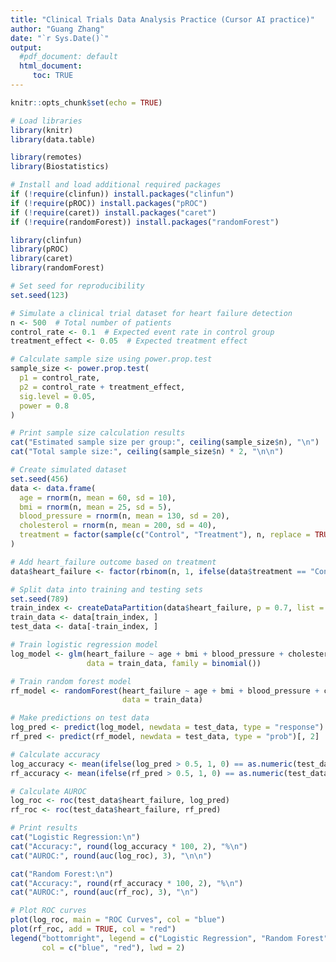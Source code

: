 ```yaml
---
title: "Clinical Trials Data Analysis Practice (Cursor AI practice)"
author: "Guang Zhang"
date: "`r Sys.Date()`"
output: 
  #pdf_document: default
  html_document: 
     toc: TRUE
---
```


```r
knitr::opts_chunk$set(echo = TRUE)
```

```r

# Load libraries
library(knitr)
library(data.table)

library(remotes)
library(Biostatistics)

# Install and load additional required packages
if (!require(clinfun)) install.packages("clinfun")
if (!require(pROC)) install.packages("pROC")
if (!require(caret)) install.packages("caret")
if (!require(randomForest)) install.packages("randomForest")

library(clinfun)
library(pROC)
library(caret)
library(randomForest)

```

```r
# Set seed for reproducibility
set.seed(123)

# Simulate a clinical trial dataset for heart failure detection
n <- 500  # Total number of patients
control_rate <- 0.1  # Expected event rate in control group
treatment_effect <- 0.05  # Expected treatment effect

# Calculate sample size using power.prop.test
sample_size <- power.prop.test(
  p1 = control_rate,
  p2 = control_rate + treatment_effect,
  sig.level = 0.05,
  power = 0.8
)

# Print sample size calculation results
cat("Estimated sample size per group:", ceiling(sample_size$n), "\n")
cat("Total sample size:", ceiling(sample_size$n) * 2, "\n\n")

# Create simulated dataset
set.seed(456)
data <- data.frame(
  age = rnorm(n, mean = 60, sd = 10),
  bmi = rnorm(n, mean = 25, sd = 5),
  blood_pressure = rnorm(n, mean = 130, sd = 20),
  cholesterol = rnorm(n, mean = 200, sd = 40),
  treatment = factor(sample(c("Control", "Treatment"), n, replace = TRUE))
)

# Add heart_failure outcome based on treatment
data$heart_failure <- factor(rbinom(n, 1, ifelse(data$treatment == "Control", control_rate, control_rate + treatment_effect)))

# Split data into training and testing sets
set.seed(789)
train_index <- createDataPartition(data$heart_failure, p = 0.7, list = FALSE)
train_data <- data[train_index, ]
test_data <- data[-train_index, ]

# Train logistic regression model
log_model <- glm(heart_failure ~ age + bmi + blood_pressure + cholesterol + treatment, 
                 data = train_data, family = binomial())

# Train random forest model
rf_model <- randomForest(heart_failure ~ age + bmi + blood_pressure + cholesterol + treatment, 
                         data = train_data)

# Make predictions on test data
log_pred <- predict(log_model, newdata = test_data, type = "response")
rf_pred <- predict(rf_model, newdata = test_data, type = "prob")[, 2]

# Calculate accuracy
log_accuracy <- mean(ifelse(log_pred > 0.5, 1, 0) == as.numeric(test_data$heart_failure) - 1)
rf_accuracy <- mean(ifelse(rf_pred > 0.5, 1, 0) == as.numeric(test_data$heart_failure) - 1)

# Calculate AUROC
log_roc <- roc(test_data$heart_failure, log_pred)
rf_roc <- roc(test_data$heart_failure, rf_pred)

# Print results
cat("Logistic Regression:\n")
cat("Accuracy:", round(log_accuracy * 100, 2), "%\n")
cat("AUROC:", round(auc(log_roc), 3), "\n\n")

cat("Random Forest:\n")
cat("Accuracy:", round(rf_accuracy * 100, 2), "%\n")
cat("AUROC:", round(auc(rf_roc), 3), "\n")

# Plot ROC curves
plot(log_roc, main = "ROC Curves", col = "blue")
plot(rf_roc, add = TRUE, col = "red")
legend("bottomright", legend = c("Logistic Regression", "Random Forest"), 
       col = c("blue", "red"), lwd = 2)
```
